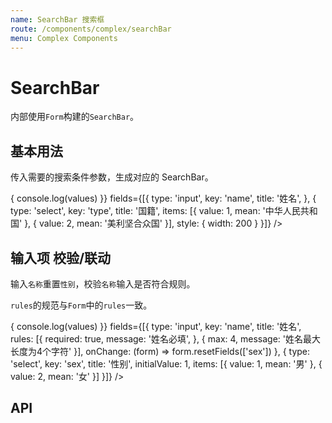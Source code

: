 ```yaml
---
name: SearchBar 搜索框
route: /components/complex/searchBar
menu: Complex Components
---
```



# SearchBar

内部使用`Form`构建的`SearchBar`。

## 基本用法

传入需要的搜索条件参数，生成对应的 SearchBar。

<Playground>
  <SearchBar
    onSearch={(values) => {
      console.log(values)
    }}
    fields={[{
      type: 'input',
      key: 'name',
      title: '姓名',
    }, {
      type: 'select',
      key: 'type',
      title: '国籍',
      items: [{ value: 1, mean: '中华人民共和国' }, { value: 2, mean: '美利坚合众国' }],
      style: {
        width: 200
      }
    }]} 
  />
</Playground>

## 输入项 校验/联动

输入`名称`重置`性别`，校验`名称`输入是否符合规则。

`rules`的规范与`Form`中的`rules`一致。

<Playground>
  <SearchBar
    onSearch={(values) => {
      console.log(values)
    }}
    fields={[{
      type: 'input',
      key: 'name',
      title: '姓名',
      rules: [{
        required: true, message: '姓名必填',
      }, {
        max: 4, message: '姓名最大长度为4个字符'
      }],
      onChange: (form) => form.resetFields(['sex'])
    }, {
      type: 'select',
      key: 'sex',
      title: '性别',
      initialValue: 1,
      items: [{ value: 1, mean: '男' }, { value: 2, mean: '女' }]
    }]} 
  />
</Playground>

## API

<PropsTable of={SearchBar} />
